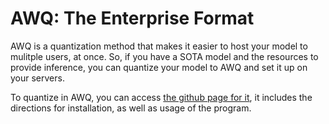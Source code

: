 # AWQ: The Enterprise Format

AWQ is a quantization method that makes it easier to host your model to mulitple users, at once. So, if you have a SOTA model and the resources to provide inference, you can quantize your model to AWQ and set it up on your servers.

To quantize in AWQ, you can access [the github page for it](https://github.com/mit-han-lab/llm-awq), it includes the directions for installation, as well as usage of the program.